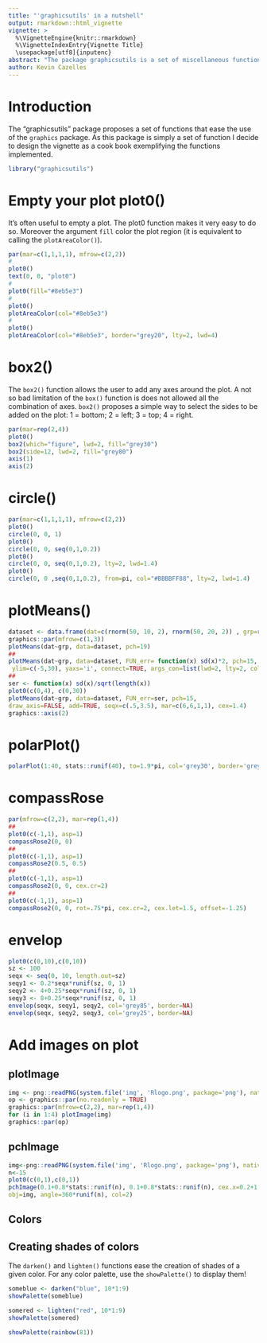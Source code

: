 ```yaml
---
title: "'graphicsutils' in a nutshell"
output: rmarkdown::html_vignette
vignette: >
  %\VignetteEngine{knitr::rmarkdown}
  %\VignetteIndexEntry{Vignette Title}
  \usepackage[utf8]{inputenc}
abstract: "The package graphicsutils is a set of miscellaneous functions to be used with the graphics library."
author: Kevin Cazelles
---
```


# Introduction

The "graphicsutils" package proposes a set of functions that ease the use of the `graphics` package. As this package is simply a set of function I decide to design the vignette as a cook book exemplifying the functions implemented.

```r
library("graphicsutils")
```

# Empty your plot plot0()

It's often useful to empty a plot. The plot0 function makes it very easy to do so. Moreover the argument `fill` color the plot region (it is equivalent to calling the `plotAreaColor()`).

```r
par(mar=c(1,1,1,1), mfrow=c(2,2))
#
plot0()
text(0, 0, "plot0")
#
plot0(fill="#8eb5e3")
#
plot0()
plotAreaColor(col="#8eb5e3")
#
plot0()
plotAreaColor(col="#8eb5e3", border="grey20", lty=2, lwd=4)
```

# box2()

The `box2()` function allows the user to add any axes around the plot. A not so bad limitation of the `box()` function is does not allowed all the combination of axes. `box2()` proposes a simple way to select the sides to be added on the plot: 1 = bottom; 2 = left; 3 = top; 4 = right.

```r
par(mar=rep(2,4))
plot0()
box2(which="figure", lwd=2, fill="grey30")
box2(side=12, lwd=2, fill="grey80")
axis(1)
axis(2)
```


# circle()

```r
par(mar=c(1,1,1,1), mfrow=c(2,2))
plot0()
circle(0, 0, 1)
plot0()
circle(0, 0, seq(0,1,0.2))
plot0()
circle(0, 0, seq(0,1,0.2), lty=2, lwd=1.4)
plot0()
circle(0, 0 ,seq(0,1,0.2), from=pi, col="#BBBBFF88", lty=2, lwd=1.4)
```


# plotMeans()


```r
dataset <- data.frame(dat=c(rnorm(50, 10, 2), rnorm(50, 20, 2)) , grp=rep(c('A','D'), each=50))
graphics::par(mfrow=c(1,3))
plotMeans(dat~grp, data=dataset, pch=19)
##
plotMeans(dat~grp, data=dataset, FUN_err= function(x) sd(x)*2, pch=15,
 ylim=c(-5,30), yaxs='i', connect=TRUE, args_con=list(lwd=2, lty=2, col='grey35'))
##
ser <- function(x) sd(x)/sqrt(length(x))
plot0(c(0,4), c(0,30))
plotMeans(dat~grp, data=dataset, FUN_err=ser, pch=15,
draw_axis=FALSE, add=TRUE, seqx=c(.5,3.5), mar=c(6,6,1,1), cex=1.4)
graphics::axis(2)
```

# polarPlot()

```r
polarPlot(1:40, stats::runif(40), to=1.9*pi, col='grey30', border='grey80')
```

# compassRose

```r
par(mfrow=c(2,2), mar=rep(1,4))
##
plot0(c(-1,1), asp=1)
compassRose2(0, 0)
##
plot0(c(-1,1), asp=1)
compassRose2(0.5, 0.5)
##
plot0(c(-1,1), asp=1)
compassRose2(0, 0, cex.cr=2)
##
plot0(c(-1,1), asp=1)
compassRose2(0, 0, rot=.75*pi, cex.cr=2, cex.let=1.5, offset=-1.25)
```


# envelop

```r
plot0(c(0,10),c(0,10))
sz <- 100
seqx <- seq(0, 10, length.out=sz)
seqy1 <- 0.2*seqx*runif(sz, 0, 1)
seqy2 <- 4+0.25*seqx*runif(sz, 0, 1)
seqy3 <- 8+0.25*seqx*runif(sz, 0, 1)
envelop(seqx, seqy1, seqy2, col='grey85', border=NA)
envelop(seqx, seqy2, seqy3, col='grey25', border=NA)
```



# Add images on plot


## plotImage

```r
img <- png::readPNG(system.file('img', 'Rlogo.png', package='png'), native=TRUE)
op <- graphics::par(no.readonly = TRUE)
graphics::par(mfrow=c(2,2), mar=rep(1,4))
for (i in 1:4) plotImage(img)
graphics::par(op)
```

## pchImage

```r
img<-png::readPNG(system.file('img', 'Rlogo.png', package='png'), native=TRUE)
n<-15
plot0(c(0,1),c(0,1))
pchImage(0.1+0.8*stats::runif(n), 0.1+0.8*stats::runif(n), cex.x=0.2+1.6*stats::runif(n),
obj=img, angle=360*runif(n), col=2)
```


## Colors

## Creating shades of colors

The `darken()` and `lighten()` functions ease the creation of shades of a given color. For any color palette, use the `showPalette()` to display them!


```r
someblue <- darken("blue", 10*1:9)
showPalette(someblue)
```

```r
somered <- lighten("red", 10*1:9)
showPalette(somered)
```

```r
showPalette(rainbow(81))
```
